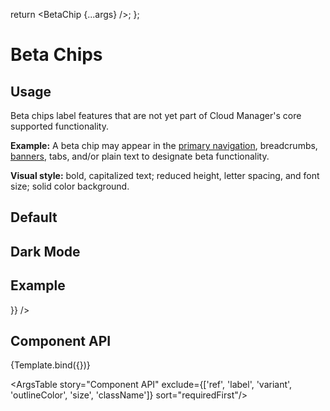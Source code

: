 
<Meta title="Components/Chip/Beta Chips" component={BetaChip} />

  return <BetaChip {...args} />;
};

# Beta Chips

## Usage

Beta chips label features that are not yet part of Cloud Manager's core supported functionality.

**Example:** A beta chip may appear in the [primary navigation](https://github.com/linode/manager/pull/8104#issuecomment-1309334374), breadcrumbs, [banners](/docs/components-notifications-dismissible-banners--beta-banners), tabs, and/or plain text to designate beta functionality.

**Visual style:** bold, capitalized text; reduced height, letter spacing, and font size; solid color background.

## Default

<Canvas>
  <Story name="Default">
    <BetaChip />
  </Story>
</Canvas>

## Dark Mode

<Canvas>
  <Story name="Dark Mode">
    <BetaChip color="primary"/>
  </Story>
</Canvas>

## Example
<Canvas>
  <Story name="Example">
    <Breadcrumb
      labelTitle="Create"
      pathname={"Databases Cluster / Create"}
      crumbOverrides={[
        {
          position: 1,
          label: 'Database Clusters',
        },
      ]}
      labelOptions={{
        suffixComponent:
          <BetaChip component="span" />
      }}
    />
  </Story>
</Canvas>

## Component API

<Canvas>
  <Story
    name="Component API"
    args={{
      color: 'default',
    }}
    argTypes={{
      color: {
        description: 'Color of the chip',
        options: ['default', 'primary'],
        control: { type: 'radio' },
        table: {
          defaultValue: {
            summary: 'default',
          },
        },
      },
      component: {
        description:
          'The component used for the root node. Either a string to use a HTML element or a component.',
      },
      children: {
        control: false,
      }
    }}
  >
    {Template.bind({})}
  </Story>
</Canvas>

<ArgsTable story="Component API" exclude={['ref', 'label', 'variant', 'outlineColor', 'size', 'className']} sort="requiredFirst"/>
